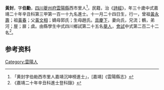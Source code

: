 {{明清人物信息框
| 姓名 = 黃封
| 原名 =
| 圖片名稱= 
| 圖片大小 =
| 圖片說明 = 
| 最高職務 =
| 國家 = 大明 
| 爵位 =
| 籍貫 = [[四川|四川]][[夔州府|夔州府]][[雲陽縣|雲陽縣]]
| 族裔 = 
| 字號 = 
| 諡號 =
| 出生日期 = 十一月二十四日
| 出生地點 = 
| 逝世日期 = 卒年不詳 
| 逝世地點 =
| 墓葬 =
| 配偶 = 向氏
| 親屬 = 曾祖[[黃永壽|黃永壽]]，祖[[黃春|黃春]]，父[[黃文相|黃文相]]，嫡母郭氏；生母趙氏
| 出身 =
* 嘉靖二十年辛丑科同進士出身
| 經歷 =
| 著作 = 
}}
'''黃封'''{{BD|1512年||？年||}}，字'''伯勳'''，[[四川|四川]][[夔州府|夔州府]][[雲陽縣|雲陽縣]]西市里人<ref>「黄封字伯勛西市里人嘉靖沉坤榜進士」，[嘉靖]《雲陽縣志》</ref>，民籍，治《[[詩經|詩經]]》，年三十歲中式嘉靖二十年辛丑科第三甲第一百一十九名進士。十一月二十四日生，行一，曾祖[[黃永壽|黃永壽]]；祖[[黃春|黃春]]；父[[黃文相|黃文相]]；嫡母郭氏；生母趙氏。[[具慶下|具慶下]]，妻向氏，兄流；鶴，弟河；屋；扉；虞。由縣學生中式四川鄉試第二十五名[[舉人|舉人]]，[[會試|會試]]中式第二百二十二名<ref>《嘉靖二十年辛丑科進士登科錄》</ref>。

== 参考资料 ==
{{reflist}}

{{嘉靖二十年辛丑科殿试金榜}}

{{Authority control}}
{{DEFAULTSORT:}}
[[Category:雲陽人|Category:雲陽人]]


{{明朝人物小作品}}